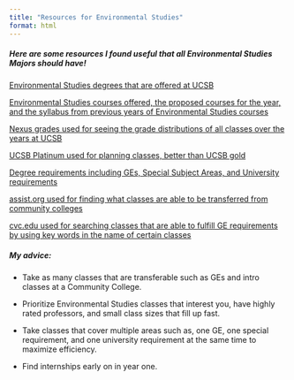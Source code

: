 ```yaml
---
title: "Resources for Environmental Studies"
format: html
---
```


##### Here are some resources I found useful that all Environmental Studies Majors should have!

[Environmental Studies degrees that are offered at UCSB](https://es.ucsb.edu/index.php/degrees)

[Environmental Studies courses offered, the proposed courses for the year, and the syllabus from previous years of Environmental Studies courses](https://es.ucsb.edu/courses)

[Nexus grades used for seeing the grade distributions of all classes over the years at UCSB](https://dailynexus.com/interactives/grades/)

[UCSB Platinum used for planning classes, better than UCSB gold](https://ucsbplat.com/)

[Degree requirements including GEs, Special Subject Areas, and University requirements](https://www.duels.ucsb.edu/degree-planning/degree-requirements)

[assist.org used for finding what classes are able to be transferred from community colleges](assist.org)

[cvc.edu used for searching classes that are able to fulfill GE requirements by using key words in the name of certain classes](cvc.edu)

##### My advice:

-   Take as many classes that are transferable such as GEs and intro classes at a Community College.

-   Prioritize Environmental Studies classes that interest you, have highly rated professors, and small class sizes that fill up fast.

-   Take classes that cover multiple areas such as, one GE, one special requirement, and one university requirement at the same time to maximize efficiency.

-   Find internships early on in year one.
